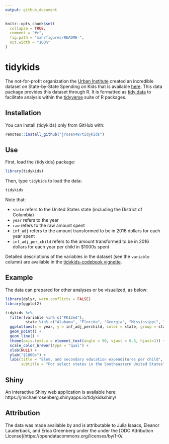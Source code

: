 ```yaml
---
output: github_document
---
```


<!-- README.md is generated from README.Rmd. Please edit that file -->

```r
knitr::opts_chunk$set(
  collapse = TRUE,
  comment = "#>",
  fig.path = "man/figures/README-",
  out.width = "100%"
)
```

# tidykids

<!-- badges: start -->
<!-- badges: end -->

The not-for-profit organization the [Urban Institute](https://www.urban.org/) created an incredible dataset on State-by-State Spending on Kids that is available [here](https://datacatalog.urban.org/dataset/state-state-spending-kids-dataset). This data package provides this dataset through R. It is formatted as [tidy data](https://vita.had.co.nz/papers/tidy-data.pdf) to facilitate analysis within the [tidyverse](https://www.tidyverse.org/) suite of R packages.

## Installation

You can install {tidykids} only from GitHub with:

``` r
remotes::install_github("jrosen48/tidykids")
```

## Use

First, load the {tidykids} package:

```r
library(tidykids)
```

Then, type `tidykids` to load the data:

```r
tidykids
```
Note that:

- `state` refers to the United States state (including the District of Columbia)
- `year` refers to the year
- `raw` refers to the raw amount spent
- `inf_adj` refers to the amount transformed to be in 2016 dollars for each year spent
- `inf_adj_per_child` refers to the amount transformed to be in 2016 dollars for each year per child in $1000s spent

Detailed descriptions of the variables in the dataset (see the `variable` column) are available in the [tidykids-codebook vignette](articles/tidykids-codebook.html).

## Example

The data can prepared for other analyses or be visualized, as below:

```r
library(dplyr, warn.conflicts = FALSE)
library(ggplot2)

tidykids %>% 
  filter(variable %in% c("PK12ed"),
         state %in% c("Alabama", "Florida", "Georgia", "Mississippi", "North Carolina", "South Carolina", "Tennessee", "Virginia")) %>%
  ggplot(aes(x = year, y = inf_adj_perchild, color = state, group = state)) +
  geom_point() +
  geom_line() +
  theme(axis.text.x = element_text(angle = 90, vjust = 0.5, hjust=1)) +
  scale_color_brewer(type = "qual") +
  xlab(NULL) +
  ylab("$1000s") +
  labs(title = "Elem. and secondary education expenditures per child",
       subtitle = "For select states in the Southeastern United States") 
```

## Shiny 

An interactive Shiny web application is available here: https://jmichaelrosenberg.shinyapps.io/tidykidsshiny/

## Attribution

The data was made available by and is attributable to Julia Isaacs, Eleanor Lauderback, and Erica Greenberg under the under the [ODC Attribution License](https://opendatacommons.org/licenses/by/1-0/.

